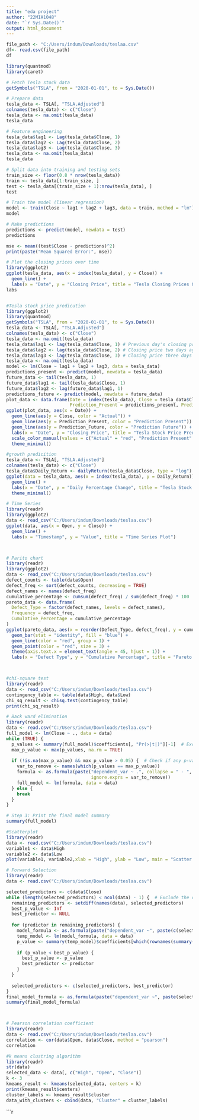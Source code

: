 ---
title: "eda project"
author: "22MIA1048"
date: "`r Sys.Date()`"
output: html_document
---

```{r}
file_path <- "C:/Users/indum/Downloads/teslaa.csv"
df<- read.csv(file_path)
df
```




```{r}
library(quantmod)
library(caret)
```


```{r}
# Fetch Tesla stock data
getSymbols("TSLA", from = "2020-01-01", to = Sys.Date())


```


```{r}
# Prepare data
tesla_data <- TSLA[, "TSLA.Adjusted"]
colnames(tesla_data) <- c("Close")
tesla_data <- na.omit(tesla_data)
tesla_data
```
```{r}
# Feature engineering
tesla_data$lag1 <- Lag(tesla_data$Close, 1) 
tesla_data$lag2 <- Lag(tesla_data$Close, 2)
tesla_data$lag3 <- Lag(tesla_data$Close, 3)
tesla_data <- na.omit(tesla_data)
tesla_data
```


```{r}
# Split data into training and testing sets
train_size <- floor(0.8 * nrow(tesla_data))
train <- tesla_data[1:train_size, ]
test <- tesla_data[(train_size + 1):nrow(tesla_data), ]
test
```


```{r}
# Train the model (linear regression)
model <- train(Close ~ lag1 + lag2 + lag3, data = train, method = "lm")
model
```


```{r}

# Make predictions
predictions <- predict(model, newdata = test)
predictions
```


```{r}
mse <- mean((test$Close - predictions)^2)
print(paste("Mean Squared Error:", mse))
```


```{r}
# Plot the closing prices over time
library(ggplot2)
ggplot(tesla_data, aes(x = index(tesla_data), y = Close)) +
  geom_line() +
  labs(x = "Date", y = "Closing Price", title = "Tesla Closing Prices Over Time")
labs
```


```{r}


```


```{r}
#Tesla stock price predicution
library(ggplot2)
library(quantmod)
getSymbols("TSLA", from = "2020-01-01", to = Sys.Date())
tesla_data <- TSLA[, "TSLA.Adjusted"]
colnames(tesla_data) <- c("Close")
tesla_data <- na.omit(tesla_data)
tesla_data$lag1 <- lag(tesla_data$Close, 1) # Previous day's closing price
tesla_data$lag2 <- lag(tesla_data$Close, 2) # Closing price two days ago
tesla_data$lag3 <- lag(tesla_data$Close, 3) # Closing price three days ago
tesla_data <- na.omit(tesla_data)
model <- lm(Close ~ lag1 + lag2 + lag3, data = tesla_data)
predictions_present <- predict(model, newdata = tesla_data)
future_data <- tail(tesla_data, 1) 
future_data$lag1 <- tail(tesla_data$Close, 1) 
future_data$lag2 <- lag(future_data$lag1, 1) 
predictions_future <- predict(model, newdata = future_data)
plot_data <- data.frame(Date = index(tesla_data), Close = tesla_data$Close, 
                        Prediction_Present = predictions_present, Prediction_Future = predictions_future)
ggplot(plot_data, aes(x = Date)) +
  geom_line(aes(y = Close, color = "Actual")) +
  geom_line(aes(y = Prediction_Present, color = "Prediction Present")) +
  geom_line(aes(y = Prediction_Future, color = "Prediction Future")) +
  labs(x = "Date", y = "Closing Price", title = "Tesla Stock Price Prediction") +
  scale_color_manual(values = c("Actual" = "red", "Prediction Present" = "blue", "Prediction Future" = "orange")) +
  theme_minimal()

```


```{r}
#growth predicition
tesla_data <- TSLA[, "TSLA.Adjusted"]
colnames(tesla_data) <- c("Close")
tesla_data$Daily_Return <- dailyReturn(tesla_data$Close, type = "log")
ggplot(data = tesla_data, aes(x = index(tesla_data), y = Daily_Return)) +
  geom_line() +
  labs(x = "Date", y = "Daily Percentage Change", title = "Tesla Stock Growth Visualization") +
  theme_minimal()

```


```{r}
# Time Series
library(readr)
library(ggplot2)
data <- read_csv("C:/Users/indum/Downloads/teslaa.csv")
ggplot(data, aes(x = Open, y = Close)) +
  geom_line() +
  labs(x = "Timestamp", y = "Value", title = "Time Series Plot")




```


```{r}
# Parito chart
library(readr)
library(ggplot2)
data <- read_csv("C:/Users/indum/Downloads/teslaa.csv")
defect_counts <- table(data$Open)
defect_freq <- sort(defect_counts, decreasing = TRUE)
defect_names <- names(defect_freq)
cumulative_percentage <- cumsum(defect_freq) / sum(defect_freq) * 100
pareto_data <- data.frame(
  Defect_Type = factor(defect_names, levels = defect_names),
  Frequency = defect_freq,
  Cumulative_Percentage = cumulative_percentage
)
ggplot(pareto_data, aes(x = reorder(Defect_Type, defect_freq), y = cumulative_percentage)) +
  geom_bar(stat = "identity", fill = "blue") +
  geom_line(color = "red", group = 1) +
  geom_point(color = "red", size = 3) +
  theme(axis.text.x = element_text(angle = 45, hjust = 1)) +
  labs(x = "Defect Type", y = "Cumulative Percentage", title = "Pareto Chart of Defect Types")




```
```{r}
#chi-square test
library(readr)
data <- read_csv("C:/Users/indum/Downloads/teslaa.csv")
contingency_table <- table(data$High, data$Low)
chi_sq_result <- chisq.test(contingency_table)
print(chi_sq_result)

```
```{r}
# Back ward elimination
library(readr)
data <- read.csv("C:/Users/indum/Downloads/teslaa.csv")
full_model <- lm(Close ~ ., data = data)
while (TRUE) {
  p_values <- summary(full_model)$coefficients[, "Pr(>|t|)"][-1]  # Exclude intercept
  max_p_value <- max(p_values, na.rm = TRUE)
  
  if (!is.na(max_p_value) && max_p_value > 0.05) {  # Check if any p-value is above significance level (e.g., 0.05)
    var_to_remove <- names(which(p_values == max_p_value))
    formula <- as.formula(paste("dependent_var ~ .", collapse = " - ", 
                                ignore.exprs = var_to_remove))
    full_model <- lm(formula, data = data)
  } else {
    break
  }
}

# Step 3: Print the final model summary
summary(full_model)

```

```{r}
#Scatterplot
library(readr)
data <- read.csv("C:/Users/indum/Downloads/teslaa.csv")
variable1 <- data$High
variable2 <- data$Low
plot(variable1, variable2,xlab = "High", ylab = "Low", main = "Scatter Plot of High vs Low")
```


```{r}
# Forward Selection
library(readr)
data <- read.csv("C:/Users/indum/Downloads/teslaa.csv")

selected_predictors <- c(data$Close)
while (length(selected_predictors) < ncol(data) - 1) {  # Exclude the dependent variable
  remaining_predictors <- setdiff(names(data), selected_predictors)
  best_p_value <- Inf
  best_predictor <- NULL
  
  for (predictor in remaining_predictors) {
    model_formula <- as.formula(paste("dependent_var ~", paste(c(selected_predictors, predictor), collapse = " + ")))
    temp_model <- lm(model_formula, data = data)
    p_value <- summary(temp_model)$coefficients[which(rownames(summary(temp_model)$coefficients) == predictor), "Pr(>|t|)"]
    
    if (p_value < best_p_value) {
      best_p_value <- p_value
      best_predictor <- predictor
    }
  }
  
  selected_predictors <- c(selected_predictors, best_predictor)
}
final_model_formula <- as.formula(paste("dependent_var ~", paste(selected_predictors, collapse = " + ")))
summary(final_model_formula)

```

```{r}
```


```{r}

```


```{r}
# Pearson correlation coefficient
library(readr)
data <- read.csv("C:/Users/indum/Downloads/teslaa.csv")
correlation <- cor(data$Open, data$Close, method = "pearson")
correlation
```




```{r}
#k means clustring algorithm
library(readr)
str(data)
selected_data <- data[, c("High", "Open", "Close")]
k <- 3
kmeans_result <- kmeans(selected_data, centers = k)
print(kmeans_result$centers)
cluster_labels <- kmeans_result$cluster
data_with_clusters <- cbind(data, "Cluster" = cluster_labels)

```



```{r}
